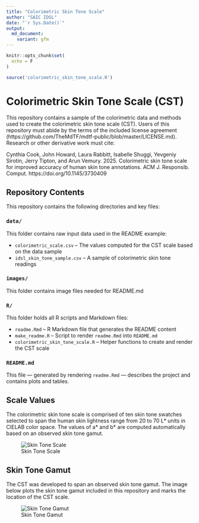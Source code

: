 ```yaml
---
title: "Colorimetric Skin Tone Scale"
author: "SAIC IDSL"
date: "`r Sys.Date()`"
output: 
  md_document:
    variant: gfm
---
```


```r
knitr::opts_chunk$set(
  echo = F
)

source('colorimetric_skin_tone_scale.R')

```

# Colorimetric Skin Tone Scale (CST)

This repository contains a sample of the colorimetric data and methods used to 
create the colorimetric skin tone scale (CST).  Users of this repository must abide by the terms of the included license agreement (https://github.com/TheMdTF/mdtf-public/blob/master/LICENSE.md).  Research or other derivative work must cite:

Cynthia Cook, John Howard, Laura Rabbitt, Isabelle Shuggi, Yevgeniy Sirotin, Jerry Tipton, and Arun Vemury. 2025. Colorimetric skin tone scale for improved accuracy of human skin tone annotations. ACM J. Responsib. Comput. https://doi.org/10.1145/3730409

## Repository Contents

This repository contains the following directories and key files:

### `data/`
This folder contains raw input data used in the README example:

- `colorimetric_scale.csv` – The values computed for the CST scale based on the data sample
- `idsl_skin_tone_sample.csv` – A sample of colorimetric skin tone readings

### `images/`
This folder contains image files needed for README.md

### `R/`
This folder holds all R scripts and Markdown files:

- `readme.Rmd` – R Markdown file that generates the README content
- `make_readme.R` – Script to render `readme.Rmd` into `README.md`
- `colorimetric_skin_tone_scale.R` – Helper functions to create and render the CST scale

### `README.md`
This file — generated by rendering `readme.Rmd` — describes the project and contains plots and tables.

## Scale Values

The colorimetric skin tone scale is comprised of ten skin tone swatches selected
to span the human skin lightness range from 20 to 70 L* units in CIELAB color 
space.  The values of a* and b* are computed automatically based on an observed
skin tone gamut.

![Skin Tone Scale](images/scale.png)

## Skin Tone Gamut

The CST was developed to span an observed skin tone gamut.  The image below plots the skin tone gamut included in this repository and marks the location of the CST scale.

![Skin Tone Gamut](images/gamut.png)